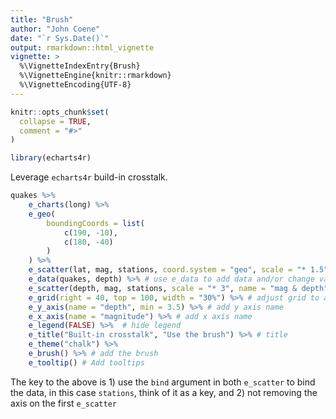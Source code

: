 ```yaml
---
title: "Brush"
author: "John Coene"
date: "`r Sys.Date()`"
output: rmarkdown::html_vignette
vignette: >
  %\VignetteIndexEntry{Brush}
  %\VignetteEngine{knitr::rmarkdown}
  %\VignetteEncoding{UTF-8}
---
```


```r
knitr::opts_chunk$set(
  collapse = TRUE,
  comment = "#>"
)

library(echarts4r)
```

Leverage `echarts4r` build-in crosstalk.

```r
quakes %>% 
    e_charts(long) %>% 
    e_geo(
        boundingCoords = list(
            c(190, -10),
            c(180, -40)
        )
    ) %>% 
    e_scatter(lat, mag, stations, coord.system = "geo", scale = "* 1.5", name = "mag", rm.y = FALSE, rm.x = FALSE) %>% # do not remove axis
    e_data(quakes, depth) %>% # use e_data to add data and/or change value on x axis
    e_scatter(depth, mag, stations, scale = "* 3", name = "mag & depth") %>%  # plot scatter
    e_grid(right = 40, top = 100, width = "30%") %>% # adjust grid to avoid overlap
    e_y_axis(name = "depth", min = 3.5) %>% # add y axis name
    e_x_axis(name = "magnitude") %>% # add x axis name
    e_legend(FALSE) %>%  # hide legend
    e_title("Built-in crosstalk", "Use the brush") %>% # title
    e_theme("chalk") %>% 
    e_brush() %>% # add the brush
    e_tooltip() # Add tooltips
```

The key to the above is 1) use the `bind` argument in both `e_scatter` to bind the data, in this case `stations`, think of it as a key, and 2) not removing the axis on the first `e_scatter`
